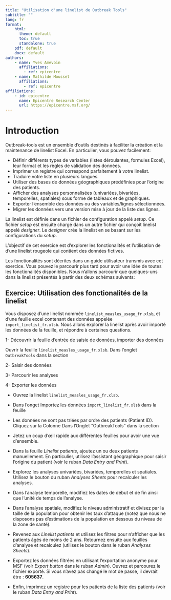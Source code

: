```yaml
---
title: "Utilisation d'une linelist de Outbreak Tools"
subtitle: ""
lang: fr
format: 
    html: 
      theme: default
      toc: true
      standalone: true
    pdf: default
    docx: default
authors:
    - name: Yves Amevoin
      affiliations:
        - ref: epicentre
    - name: Mathilde Mousset
      affiliations:
        - ref: epicentre
affiliations:
    - id: epicentre
      name: Epicentre Research Center
      url: https://epicentre.msf.org/
---
```


# Introduction

Outbreak-tools est un ensemble d'outils destinés à faciliter la création et 
la maintenance de linelist Excel. En particulier, vous pouvez facilement:

- Définir différents types de variables (listes déroulantes, formules Excel), 
leur format et les règles de validation des données.
- Imprimer un registre qui correspond parfaitement à votre linelist.
- Traduire votre liste en plusieurs langues.
- Utiliser des bases de données géographiques prédéfinies pour l'origine des patients.
- Afficher des analyses personnalisées (univariées, bivariées, temporelles, spatiales) sous forme de tableaux et de graphiques.  
- Exporter l'ensemble des données ou des variables/lignes sélectionnées.
- Migrer les données vers une version mise à jour de la liste des lignes.

La linelist est définie dans un fichier de configuration appelé *setup*. 
Ce fichier *setup* est ensuite chargé dans un autre fichier qui conçoit 
linelist appelé  *designer*. 
Le *designer* crée la linelist en se basant sur les configurations du *setup*.

L'objectif de cet exercice est d'explorer les fonctionalités et l'utilisation de d'une linelist rougeole
qui contient des données fictives.


::: {.callout-important title="Présentation des fonctionalités"}

  Les fonctionalités sont décrites dans un guide utilisateur transmis avec cet exercice. 
  Vous pouvez 
  le parcourir plus tard pour avoir une idée de toutes les fonctionalités disponibles. 
  Nous n'allons parcourir que quelques-uns dans la linelist présentés à partir des deux schémas suivants:

:::

## Exercice: Utilisation des fonctionalités de la linelist

Vous disposez d'une linelist nommée `linelist_measles_usage_fr.xlsb`, et d'une feuille excel 
contenant des données appelée `import_linelist_fr.xlsb`.
Nous allons explorer la linelist après avoir importé les données de la feuille, et
répondre à certaines questions.


1- Découvrir la feuille d'entrée de saisie de données, importer des données


Ouvrir la feuille `linelist_measles_usage_fr.xlsb`. Dans l'onglet `OutbreakTools` dans la section




2- Saisir des données





3- Parcourir les analyses





4- Exporter les données



- Ouvrez la linelist `linelist_measles_usage_fr.xlsb`.
- Dans l'onget Importez les données `import_linelist_fr.xlsb` dans la feuille

- Les données ne sont pas triées par ordre des patients (Patient ID). Cliquez sur la Colonne  Dans l'Onglet "OutbreakTools" dans la 
section 

- Jetez un coup d'œil rapide aux différentes feuilles pour avoir une vue d'ensemble.

- Dans la feuille *Linelist patients*, ajoutez un ou deux patients manuellement.
 En particulier, utilisez l'assistant géographique pour saisir l'origine du 
 patient (voir le ruban *Data Entry and Print*).

- Explorez les analyses univariées, bivariées, temporelles et spatiales. 
Utilisez le bouton du ruban *Analyses Sheets* pour recalculer les analyses.

- Dans l'analyse temporelle, modifiez les dates de début et de fin ainsi que 
l'unité de temps de l'analyse.

- Dans l'analyse spatiale, modifiez le niveau administratif et divisez par la 
taille de la population pour obtenir les taux d'attaque (notez que nous ne 
disposons pas d'estimations de la population en dessous du niveau de la zone
 de santé).

- Revenez aux *Linelist patients* et utilisez les filtres pour
 n'afficher que les patients âgés de moins de 2 ans.
Retournez ensuite aux feuilles d'analyse et recalculez (utilisez le bouton dans
 le ruban *Analyses Sheets*).

- Exportez les données filtrées en utilisant l'exportation anonyme pour MSF 
(voir *Export button* dans le ruban *Admin*). 
Ouvrez et parcourez le fichier exporté. Si vous n'avez pas changé le mot de passe,
il devrait être : **605637**.

- Enfin, imprimez un registre pour les patients de la liste des patients 
(voir le ruban *Data Entry and Print*).

